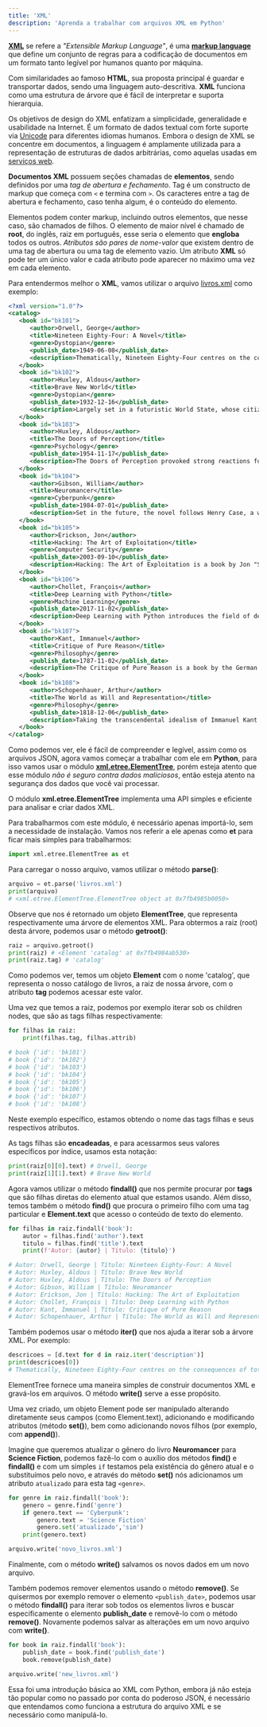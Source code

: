 ```yaml
---
title: 'XML'
description: 'Aprenda a trabalhar com arquivos XML em Python'
---
```


**[XML](https://en.wikipedia.org/wiki/XML)** se refere a *"Extensible Markup Language"*, é uma **[markup language](https://en.wikipedia.org/wiki/Markup_language)** que define um conjunto de regras para a codificação de documentos em um formato tanto legível por humanos quanto por máquina. 

Com similaridades ao famoso **HTML**, sua proposta principal é guardar e transportar dados, sendo uma linguagem auto-descritiva. **XML** funciona como uma estrutura de árvore que é fácil de interpretar e suporta hierarquia. 

Os objetivos de design do XML enfatizam a simplicidade, generalidade e usabilidade na Internet. É um formato de dados textual com forte suporte via [Unicode](https://en.wikipedia.org/wiki/Unicode) para diferentes idiomas humanos. Embora o design de XML se concentre em documentos, a linguagem é amplamente utilizada para a representação de estruturas de dados arbitrárias, como aquelas usadas em [serviços web](https://en.wikipedia.org/wiki/Web_service).

**Documentos XML** possuem seções chamadas de **elementos**, sendo definidos por uma *tag de abertura e fechamento*. Tag é um constructo de markup que começa com `<` e termina com `>`. Os caracteres entre a tag de abertura e fechamento, caso tenha algum, é o conteúdo do elemento. 

Elementos podem conter markup, incluindo outros elementos, que nesse caso, são chamados de filhos. O elemento de maior nível é chamado de **root**, do inglês, raiz em português, esse seria o elemento que **engloba** todos os outros. *Atributos são pares de nome-valor* que existem dentro de uma tag de abertura ou uma tag de elemento vazio. Um atributo **XML** só pode ter um único valor e cada atributo pode aparecer no máximo uma vez em cada elemento.

Para entendermos melhor o **XML**, vamos utilizar o arquivo [livros.xml](https://github.com/the-akira/Python-Iluminado/blob/master/Arquivos/livros.xml) como exemplo:

```xml
<?xml version="1.0"?>
<catalog>
   <book id="bk101">
      <author>Orwell, George</author>
      <title>Nineteen Eighty-Four: A Novel</title>
      <genre>Dystopian</genre>
      <publish_date>1949-06-08</publish_date>
      <description>Thematically, Nineteen Eighty-Four centres on the consequences of totalitarianism, mass surveillance, and repressive regimentation of persons and behaviours within society.</description>
   </book>
   <book id="bk102">
      <author>Huxley, Aldous</author>
      <title>Brave New World</title>
      <genre>Dystopian</genre>
      <publish_date>1932-12-16</publish_date>
      <description>Largely set in a futuristic World State, whose citizens are environmentally engineered into an intelligence-based social hierarchy, the novel anticipates huge scientific advancements in reproductive technology, sleep-learning, psychological manipulation and classical conditioning that are combined to make a dystopian society which is challenged by only a single individual: the story's protagonist.</description>
   </book>
   <book id="bk103">
      <author>Huxley, Aldous</author>
      <title>The Doors of Perception</title>
      <genre>Psychology</genre>
      <publish_date>1954-11-17</publish_date>
      <description>The Doors of Perception provoked strong reactions for its evaluation of psychedelic drugs as facilitators of mystical insight with great potential benefits for science, art, and religion.</description>
   </book>
   <book id="bk104">
      <author>Gibson, William</author>
      <title>Neuromancer</title>
      <genre>Cyberpunk</genre>
      <publish_date>1984-07-01</publish_date>
      <description>Set in the future, the novel follows Henry Case, a washed-up computer hacker who is hired for one last job, which brings him up against a powerful artificial intelligence.</description>
   </book>
   <book id="bk105">
      <author>Erickson, Jon</author>
      <title>Hacking: The Art of Exploitation</title>
      <genre>Computer Security</genre>
      <publish_date>2003-09-10</publish_date>
      <description>Hacking: The Art of Exploitation is a book by Jon "Smibbs" Erickson about computer security and network security.</description>
   </book>
   <book id="bk106">
      <author>Chollet, François</author>
      <title>Deep Learning with Python</title>
      <genre>Machine Learning</genre>
      <publish_date>2017-11-02</publish_date>
      <description>Deep Learning with Python introduces the field of deep learning using the Python language and the powerful Keras library. Written by Keras creator and Google AI researcher François Chollet, this book builds your understanding through intuitive explanations and practical examples.</description>
   </book>
   <book id="bk107">
      <author>Kant, Immanuel</author>
      <title>Critique of Pure Reason</title>
      <genre>Philosophy</genre>
      <publish_date>1787-11-02</publish_date>
      <description>The Critique of Pure Reason is a book by the German philosopher Immanuel Kant, in which the author seeks to determine the limits and scope of metaphysics.</description>
   </book>
   <book id="bk108">
      <author>Schopenhauer, Arthur</author>
      <title>The World as Will and Representation</title>
      <genre>Philosophy</genre>
      <publish_date>1818-12-06</publish_date>
      <description>Taking the transcendental idealism of Immanuel Kant as his starting point, Schopenhauer argues that the world we experience around us—the world of objects in space and time and related in causal ways—exists solely as 'representation' (Vorstellung) dependent on a cognizing subject, not as a world that can be considered to exist in itself (independently of how it appears to the subject’s mind).</description>
   </book>
</catalog>
```

Como podemos ver, ele é fácil de compreender e legível, assim como os arquivos JSON, agora vamos começar a trabalhar com ele em **Python**, para isso vamos usar o módulo **[xml.etree.ElementTree](https://docs.python.org/3/library/xml.etree.elementtree.html)**, porém esteja atento que esse módulo *não é seguro contra dados maliciosos*, então esteja atento na segurança dos dados que você vai processar.

O módulo **xml.etree.ElementTree** implementa uma API simples e eficiente para analisar e criar dados XML.

Para trabalharmos com este módulo, é necessário apenas importá-lo, sem a necessidade de instalação. Vamos nos referir a ele apenas como **et** para ficar mais simples para trabalharmos:

```python
import xml.etree.ElementTree as et
```

Para carregar o nosso arquivo, vamos utilizar o método **parse()**:

```python
arquivo = et.parse('livros.xml')
print(arquivo)
# <xml.etree.ElementTree.ElementTree object at 0x7fb4985b0050>
```

Observe que nos é retornado um objeto **ElementTree**, que representa respectivamente uma árvore de elementos XML. Para obtermos a raiz (root) desta árvore, podemos usar o método **getroot()**:

```python
raiz = arquivo.getroot()
print(raiz) # <Element 'catalog' at 0x7fb4984ab530>
print(raiz.tag) # 'catalog'
```

Como podemos ver, temos um objeto **Element** com o nome 'catalog', que representa o nosso catálogo de livros, a raiz de nossa árvore, com o atributo **tag** podemos acessar este valor.

Uma vez que temos a raiz, podemos por exemplo iterar sob os children nodes, que são as tags filhas respectivamente:

```python
for filhas in raiz:
    print(filhas.tag, filhas.attrib)

# book {'id': 'bk101'}
# book {'id': 'bk102'}
# book {'id': 'bk103'}
# book {'id': 'bk104'}
# book {'id': 'bk105'}
# book {'id': 'bk106'}
# book {'id': 'bk107'}
# book {'id': 'bk108'}
```

Neste exemplo específico, estamos obtendo o nome das tags filhas e seus respectivos atributos.

As tags filhas são **encadeadas**, e para acessarmos seus valores específicos por índice, usamos esta notação:

```python
print(raiz[0][0].text) # Orwell, George
print(raiz[1][1].text) # Brave New World
```

Agora vamos utilizar o método **findall()** que nos permite procurar por **tags** que são filhas diretas do elemento atual que estamos usando. Além disso, temos também o método **find()** que procura o primeiro filho com uma tag particular e **Element.text** que acesso o conteúdo de texto do elemento.

```python
for filhas in raiz.findall('book'):
    autor = filhas.find('author').text 
    titulo = filhas.find('title').text 
    print(f'Autor: {autor} | Título: {titulo}')

# Autor: Orwell, George | Título: Nineteen Eighty-Four: A Novel
# Autor: Huxley, Aldous | Título: Brave New World
# Autor: Huxley, Aldous | Título: The Doors of Perception
# Autor: Gibson, William | Título: Neuromancer
# Autor: Erickson, Jon | Título: Hacking: The Art of Exploitation
# Autor: Chollet, François | Título: Deep Learning with Python
# Autor: Kant, Immanuel | Título: Critique of Pure Reason
# Autor: Schopenhauer, Arthur | Título: The World as Will and Representation 
```

Também podemos usar o método **iter()** que nos ajuda a iterar sob a árvore XML. Por exemplo:

```python
descricoes = [d.text for d in raiz.iter('description')]
print(descricoes[0])
# Thematically, Nineteen Eighty-Four centres on the consequences of totalitarianism, mass surveillance, and repressive regimentation of persons and behaviours within society.
```

ElementTree fornece uma maneira simples de construir documentos XML e gravá-los em arquivos. O método **write()** serve a esse propósito.

Uma vez criado, um objeto Element pode ser manipulado alterando diretamente seus campos (como Element.text), adicionando e modificando atributos (método **set()**), bem como adicionando novos filhos (por exemplo, com **append()**).

Imagine que queremos atualizar o gênero do livro **Neuromancer** para **Science Fiction**, podemos fazê-lo com o auxílio dos métodos **find()** e **findall()** e com um simples `if` testamos pela existência do gênero atual e o substituímos pelo novo, e através do método **set()** nós adicionamos um atributo `atualizado` para esta tag `<genre>`.

```python
for genre in raiz.findall('book'):
    genero = genre.find('genre')
    if genero.text == 'Cyberpunk':
        genero.text = 'Science Fiction'
        genero.set('atualizado','sim')
    print(genero.text)

arquivo.write('novo_livros.xml')
```

Finalmente, com o método **write()** salvamos os novos dados em um novo arquivo.

Também podemos remover elementos usando o método **remove()**. Se quisermos por exemplo remover o elemento `<publish_date>`, podemos usar o método **findall()** para iterar sob todos os elementos livros e buscar especificamente o elemento **publish_date** e removê-lo com o método **remove()**. Novamente podemos salvar as alterações em um novo arquivo com **write()**.

```python
for book in raiz.findall('book'):
    publish_date = book.find('publish_date')
    book.remove(publish_date)

arquivo.write('new_livros.xml')
```

Essa foi uma introdução básica ao XML com Python, embora já não esteja tão popular como no passado por conta do poderoso JSON, é necessário que entendamos como funciona a estrutura do arquivo XML e se necessário como manipulá-lo.
